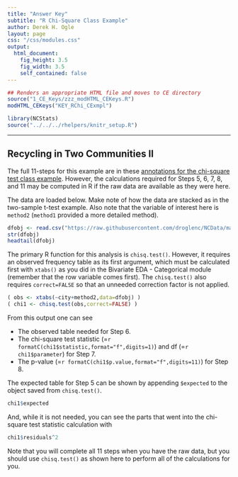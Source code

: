```yaml
---
title: "Answer Key"
subtitle: "R Chi-Square Class Example"
author: Derek H. Ogle
layout: page
css: "/css/modules.css"
output:
  html_document:
    fig_height: 3.5
    fig_width: 3.5
    self_contained: false
---
```


```r
## Renders an appropriate HTML file and moves to CE directory
source("1_CE_Keys/zzz_modHTML_CEKeys.R")
modHTML_CEKeys("KEY_RChi_CExmpl")
```

```r
library(NCStats)
source("../../../rhelpers/knitr_setup.R")
```

----

## Recycling in Two Communities II
The full 11-steps for this example are in these [annotations for the chi-square test class example](KEY_ChiSquare_CExmpl). However, the calculations required for Steps 5, 6, 7, 8, and 11 may be computed in R if the raw data are available as they were here.

The data are loaded below. Make note of how the data are stacked as in the two-sample t-test example. Also note that the variable of interest here is `method2` (`method1` provided a more detailed method).
```r
dfobj <- read.csv("https://raw.githubusercontent.com/droglenc/NCData/master/PlasticRecycling.csv")
str(dfobj)
headtail(dfobj)
```

The primary R function for this analysis is `chisq.test()`. However, it requires an observed frequency table as its first argument, which must be calculated first with `xtabs()` as you did in the Bivariate EDA - Categorical module (remember that the row variable comes first). The `chisq.test()` also requires `correct=FALSE` so that an unneeded correction factor is not applied.

```r
( obs <- xtabs(~city+method2,data=dfobj) )
( chi1 <- chisq.test(obs,correct=FALSE) )
```

From this output one can see

* The observed table needed for Step 6.
* The chi-square test statistic (=`r formatC(chi1$statistic,format="f",digits=1)`) and df (=`r chi1$parameter`) for Step 7.
* The p-value (=`r formatC(chi1$p.value,format="f",digits=11)`) for Step 8.

The expected table for Step 5 can be shown by appending `$expected` to the object saved from `chisq.test()`.

```r
chi1$expected
```

And, while it is not needed, you can see the parts that went into the chi-square test statistic calculation with
```r
chi1$residuals^2
```

Note that you will complete all 11 steps when you have the raw data, but you should use `chisq.test()` as shown here to perform all of the calculations for you.
